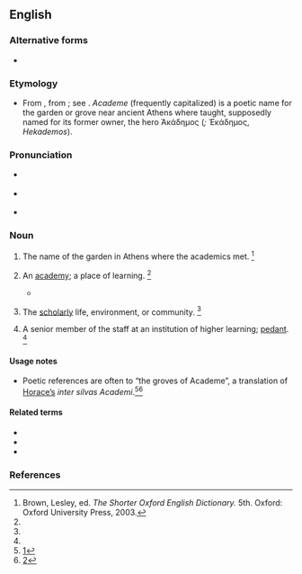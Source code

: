 {{also|Academe}}
==English==

===Alternative forms===
* {{l|en|Academe}}

===Etymology===
* From {{etyl|NL.|en}} {{m|la|academia}}, from {{etyl|grc|en}} {{m|grc|Ἀκαδημία}}; see {{m|en|academy}}. ''Academe'' (frequently capitalized) is a poetic name for the garden or grove near ancient Athens where {{w|Plato}} taught, supposedly named for its former owner, the hero Ἀκάδημος (''{{w|Akademos}};'' Ἑκάδημος, ''Hekademos'').

===Pronunciation===
* {{a|RP}} {{IPA|/ˈæk.ə.diːm/|lang=en}}
* {{a|US}} {{IPA|/ˈæk.əˌdim/|lang=en}}
* {{rhymes|iːm|lang=en}}

===Noun===
{{en-noun}}

# {{lb|en|historical}} The name of the garden in Athens where the academics met. {{defdate|First attested in the late 16th century.}}<ref name=SOED>Brown, Lesley, ed. ''The Shorter Oxford English Dictionary.'' 5th. Oxford: Oxford University Press, 2003.</ref>
# {{lb|en|poetic}} An [[academy]]; a place of learning. {{defdate|First attested in the late 16th century.}}<ref name=SOED/>
#* {{quote-book|year=1603|author=William Shakespeare|title=Love's Labour's Lost|passage=Navarre shall be the wonder of the world; / Our court shall be a little '''Academe''',/ Still and contemplative in living art.}}
# {{lb|en|poetic}} The [[scholarly]] life, environment, or community. {{defdate|First attested in the mid 19th century.}}<ref name=SOED/>
# A senior member of the staff at an institution of higher learning; [[pedant]]. {{defdate|First attested in the mid 20th century.}}<ref name=SOED/>

====Usage notes====
* Poetic references are often to “the groves of Academe”, a translation of [[w:Horace|Horace’s]] ''inter silvas Academi''.<ref>[http://books.google.com/books?id=NHYXAAAAIAAJ&pg=RA3-PA169&dq=%22silvas+Academi%22&lr=&as_brr=1#PRA3-PA169,M1]</ref><ref>[http://books.google.com/books?id=nVE3QD1Y5RAC&pg=PA14&dq=%22silvas+Academi%22&lr=&sig=pymz2Xcnaldixpke_6QPFsNSGxk]</ref>

====Related terms====
* {{l|en|Akademeia}}
* {{l|en|academia}}
* {{l|en|academy}}

===References===
<references/>